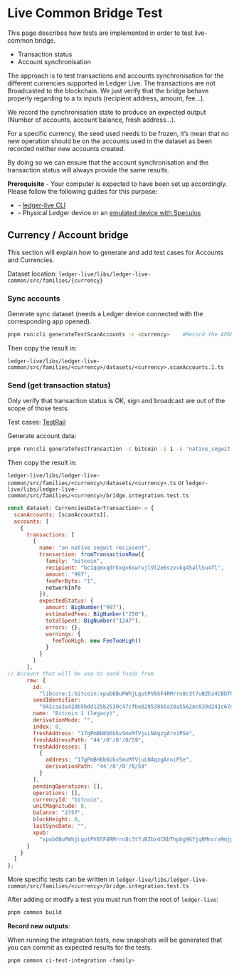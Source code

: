 
# Live Common Bridge Test

This page describes how tests are implemented in order to test live-common bridge.

- Transaction status
- Account synchronisation

The approach is to test transactions and accounts synchronisation for the different currencies supported in Ledger Live. The transactions are not Broadcasted to the blockchain. We just verify that the bridge behave properly regarding to a tx inputs (recipient address, amount, fee…).

We record the synchronisation state to produce an expected output (Number of accounts, account balance, fresh address…).

For a specific currency, the seed used needs to be frozen, it’s mean that no new operation should be on the accounts used in the dataset as been recorded neither new accounts created.

By doing so we can ensure that the account synchronisation and the transaction status will always provide the same results.

<Callout type="warning" emoji="⚠️">
  <b>Prerequisite</b> - Your computer is expected to have been set up accordingly. Please follow the following guides for this purpose:
  <ul>
    <li>- <a href='https://ledgerhq.atlassian.net/wiki/spaces/WALLETCO/pages/2610659678/Ledger+Live+Common#ledger-live-cli'>ledger-live CLI</a></li>
    <li>- Physical Ledger device or an <a href='https://developers.ledger.com/docs/speculos/installation/build'>emulated device with Speculos</a></li>
  </ul>
</Callout>

## Currency / Account bridge

This section will explain how to generate and add test cases for Accounts and Currencies.

Dataset location: `ledger-live/libs/ledger-live-common/src/families/{currency}`

### Sync accounts

Generate sync dataset (needs a Ledger device connected with the corresponding app opened).

```sh copy
pnpm run:cli generateTestScanAccounts -c <currency>    #Record the APDUs exchanged with the device
```

Then copy the result in:

`ledger-live/libs/ledger-live-common/src/families/<currency>/datasets/<currency>.scanAccounts.1.ts`

### Send (get transaction status)

Only verify that transaction status is OK, sign and broadcast are out of the scope of those tests.

Test cases: [TestRail](https://ledger.testrail.io/index.php?/suites/overview/9)

Generate account data:

```sh copy
pnpm run:cli generateTestTransaction -c bitcoin -i 1 -s 'native_segwit' --recipient 13LcRWZyZnZu1xrABuAK9Ayftg4kfVs1AA --amount 0.002
```

Then copy the result in:

`ledger-live/libs/ledger-live-common/src/families/<currency>/datasets/<currency>.ts` or `ledger-live/libs/ledger-live-common/src/families/<currency>/bridge.integration.test.ts`

```js copy
const dataset: CurrenciesData<Transaction> = {
  scanAccounts: [scanAccounts1],
  accounts: [
    {
      transactions: [
        {
          name: "on native segwit recipient",
          transaction: fromTransactionRaw({
            family: "bitcoin",
            recipient: "bc1qqmxqdrkxgx6swrvjl9l2e6szvvkg45all5u4fl",
            amount: "997",
            feePerByte: "1",
            networkInfo
          }),
          expectedStatus: {
            amount: BigNumber("997"),
            estimatedFees: BigNumber("250"),
            totalSpent: BigNumber("1247"),
            errors: {},
            warnings: {
              feeTooHigh: new FeeTooHigh()
            }
          }
        }
      ],
// Account that will be use to send funds from
      raw: {
        id:
          "libcore:1:bitcoin:xpub6BuPWhjLqutPV8SF4RMrrn8c3t7uBZbz4CBbThpbg9GYjqRMncra9mjgSfWSK7uMDz37hhzJ8wvkbDDQQJt6VgwLoszvmPiSBtLA1bPLLSn:",
        seedIdentifier:
          "041caa3a42db5bdd125b2530c47cfbe829539b5a20a5562ec839d241c67d1862f2980d26ebffee25e4f924410c3316b397f34bd572543e72c59a7569ef9032f498",
        name: "Bitcoin 1 (legacy)",
        derivationMode: "",
        index: 0,
        freshAddress: "17gPmBH8b6UkvSmxMfVjuLNAqzgAroiPSe",
        freshAddressPath: "44'/0'/0'/0/59",
        freshAddresses: [
          {
            address: "17gPmBH8b6UkvSmxMfVjuLNAqzgAroiPSe",
            derivationPath: "44'/0'/0'/0/59"
          }
        ],
        pendingOperations: [],
        operations: [],
        currencyId: "bitcoin",
        unitMagnitude: 8,
        balance: "2757",
        blockHeight: 0,
        lastSyncDate: "",
        xpub:
          "xpub6BuPWhjLqutPV8SF4RMrrn8c3t7uBZbz4CBbThpbg9GYjqRMncra9mjgSfWSK7uMDz37hhzJ8wvkbDDQQJt6VgwLoszvmPiSBtLA1bPLLSn"
      }
    }
  ]
};
```

More specific tests can be written in `ledger-live/libs/ledger-live-common/src/families/<currency>/bridge.integration.test.ts`

After adding or modify a test you must run from the root of `ledger-live`:

```sh copy
pnpm common build
```

**Record new outputs**:

When running the integration tests, new snapshots will be generated that you can commit as expected results for the tests.

```sh copy
pnpm common ci-test-integration <family>
```